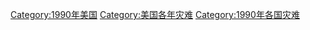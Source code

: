 [[Category:1990年美国|Category:1990年美国]]
[[Category:美国各年灾难|Category:美国各年灾难]]
[[Category:1990年各国灾难|Category:1990年各国灾难]]